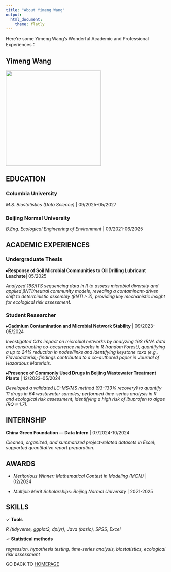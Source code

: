 ```yaml
---
title: "About Yimeng Wang"
output: 
  html_document:
    theme: flatly
---
```


Here're some Yimeng Wang's  Wonderful Academic and Professional Experiences：

## Yimeng Wang

![](IMG_4802.jpg){width=300px}

## EDUCATION

### Columbia University

*M.S. Biostatistics (Data Science)* | 09/2025-05/2027

### Beijing Normal University

*B.Eng. Ecological Engineering of Environment* | 09/2021-06/2025

## ACADEMIC EXPERIENCES

### Undergraduate Thesis

▸**Response of Soil Microbial Communities to Oil Drilling Lubricant Leachate**| 05/2025

*Analyzed 16S/ITS sequencing data in R to assess microbial diversity and applied βNTI/neutral community models, revealing a contaminant-driven shift to deterministic assembly (βNTI > 2), providing key mechanistic insight for ecological risk assessment.*

### Student Researcher

▸**Cadmium Contamination and Microbial Network Stability** | 09/2023–05/2024

*Investigated Cd's impact on microbial networks by analyzing 16S rRNA data and constructing co-occurrence networks in R (random Forest), quantifying a up to 24% reduction in nodes/links and identifying keystone taxa (e.g., Flavobacteria); findings contributed to a co-authored paper in Journal of Hazardous Materials.*

▸**Presence of Commonly Used Drugs in Beijing Wastewater Treatment Plants** | 12/2022–05/2024

*Developed a validated LC-MS/MS method (93-133% recovery) to quantify 11 drugs in 64 wastewater samples; performed time-series analysis in R and ecological risk assessment, identifying a high risk of ibuprofen to algae (RQ ≈ 1.7).*

## INTERNSHIP

**China Green Foundation — Data Intern** | 07/2024-10/2024

*Cleaned, organized, and summarized project-related datasets in Excel; supported quantitative report preparation.*

## AWARDS

 - *Meritorious Winner: Mathematical Contest in Modeling (MCM)* | 02/2024

 - *Multiple Merit Scholarships: Beijing Normal University* | 2021-2025

## SKILLS

✓ **Tools**

*R (tidyverse, ggplot2, dplyr), Java (basic), SPSS, Excel*

✓ **Statistical methods**

*regression, hypothesis testing, time-series analysis, biostatistics, ecological risk assessment*

GO BACK TO [HOMEPAGE](index.html)
